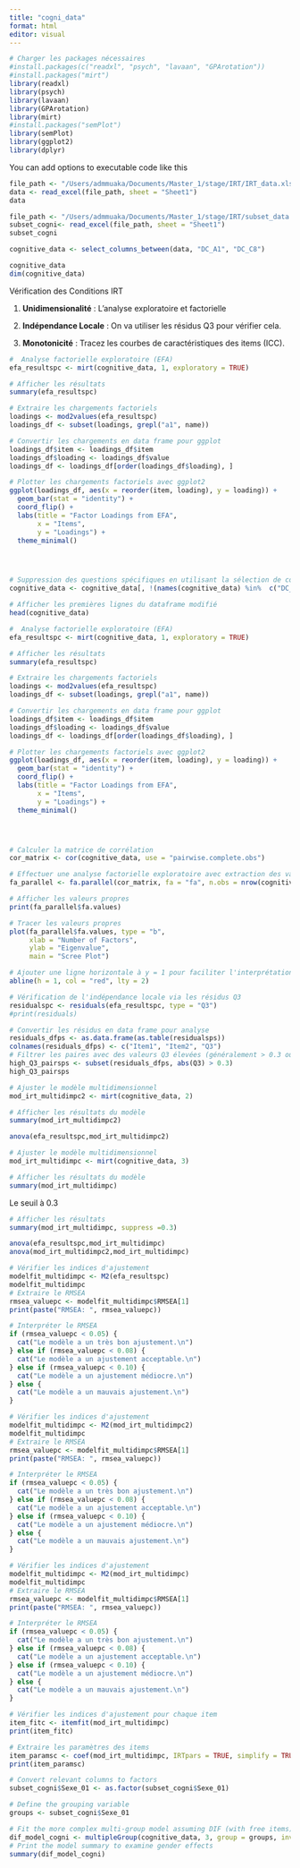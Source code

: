 ```yaml
---
title: "cogni_data"
format: html
editor: visual
---
```



```r

# Charger les packages nécessaires
#install.packages(c("readxl", "psych", "lavaan", "GPArotation"))
#install.packages("mirt")
library(readxl)
library(psych)
library(lavaan)
library(GPArotation)
library(mirt)
#install.packages("semPlot")
library(semPlot)
library(ggplot2)
library(dplyr)
```

You can add options to executable code like this

```r

file_path <- "/Users/admmuaka/Documents/Master_1/stage/IRT/IRT_data.xlsx"
data <- read_excel(file_path, sheet = "Sheet1")
data

file_path <- "/Users/admmuaka/Documents/Master_1/stage/IRT/subset_data.xlsx"
subset_cogni<- read_excel(file_path, sheet = "Sheet1")
subset_cogni


```

```r

cognitive_data <- select_columns_between(data, "DC_A1", "DC_C8")

cognitive_data 
dim(cognitive_data)
```

Vérification des Conditions IRT

1.  **Unidimensionalité** : L'analyse exploratoire et factorielle

2.  **Indépendance Locale** : On va utiliser les résidus Q3 pour vérifier cela.

3.  **Monotonicité** : Tracez les courbes de caractéristiques des items (ICC).

```r
#  Analyse factorielle exploratoire (EFA)
efa_resultspc <- mirt(cognitive_data, 1, exploratory = TRUE)

# Afficher les résultats
summary(efa_resultspc)

# Extraire les chargements factoriels
loadings <- mod2values(efa_resultspc)
loadings_df <- subset(loadings, grepl("a1", name))

# Convertir les chargements en data frame pour ggplot
loadings_df$item <- loadings_df$item
loadings_df$loading <- loadings_df$value
loadings_df <- loadings_df[order(loadings_df$loading), ]

# Plotter les chargements factoriels avec ggplot2
ggplot(loadings_df, aes(x = reorder(item, loading), y = loading)) +
  geom_bar(stat = "identity") +
  coord_flip() +
  labs(title = "Factor Loadings from EFA",
       x = "Items",
       y = "Loadings") +
  theme_minimal()





```

```r
# Suppression des questions spécifiques en utilisant la sélection de colonnes de base R
cognitive_data <- cognitive_data[, !(names(cognitive_data) %in%  c("DC_A1","DC_A2","DC_B3"))]

# Afficher les premières lignes du dataframe modifié
head(cognitive_data)
```

```r
#  Analyse factorielle exploratoire (EFA)
efa_resultspc <- mirt(cognitive_data, 1, exploratory = TRUE)

# Afficher les résultats
summary(efa_resultspc)

# Extraire les chargements factoriels
loadings <- mod2values(efa_resultspc)
loadings_df <- subset(loadings, grepl("a1", name))

# Convertir les chargements en data frame pour ggplot
loadings_df$item <- loadings_df$item
loadings_df$loading <- loadings_df$value
loadings_df <- loadings_df[order(loadings_df$loading), ]

# Plotter les chargements factoriels avec ggplot2
ggplot(loadings_df, aes(x = reorder(item, loading), y = loading)) +
  geom_bar(stat = "identity") +
  coord_flip() +
  labs(title = "Factor Loadings from EFA",
       x = "Items",
       y = "Loadings") +
  theme_minimal()





```

```r
# Calculer la matrice de corrélation
cor_matrix <- cor(cognitive_data, use = "pairwise.complete.obs")

# Effectuer une analyse factorielle exploratoire avec extraction des valeurs propres
fa_parallel <- fa.parallel(cor_matrix, fa = "fa", n.obs = nrow(cognitive_data))

# Afficher les valeurs propres
print(fa_parallel$fa.values)

# Tracer les valeurs propres
plot(fa_parallel$fa.values, type = "b", 
     xlab = "Number of Factors", 
     ylab = "Eigenvalue", 
     main = "Scree Plot")

# Ajouter une ligne horizontale à y = 1 pour faciliter l'interprétation
abline(h = 1, col = "red", lty = 2)
```

```r
# Vérification de l'indépendance locale via les résidus Q3
residualspc <- residuals(efa_resultspc, type = "Q3")
#print(residuals)
```

```r
# Convertir les résidus en data frame pour analyse
residuals_dfps <- as.data.frame(as.table(residualsps))
colnames(residuals_dfps) <- c("Item1", "Item2", "Q3")
# Filtrer les paires avec des valeurs Q3 élevées (généralement > 0.3 ou < -0.3)
high_Q3_pairsps <- subset(residuals_dfps, abs(Q3) > 0.3)
high_Q3_pairsps
```

```r
# Ajuster le modèle multidimensionnel
mod_irt_multidimpc2 <- mirt(cognitive_data, 2)

# Afficher les résultats du modèle
summary(mod_irt_multidimpc2)
```

```r
anova(efa_resultspc,mod_irt_multidimpc2)
```

```r
# Ajuster le modèle multidimensionnel
mod_irt_multidimpc <- mirt(cognitive_data, 3)

# Afficher les résultats du modèle
summary(mod_irt_multidimpc)
```

Le seuil à 0.3

```r
# Afficher les résultats
summary(mod_irt_multidimpc, suppress =0.3)
```

```r
anova(efa_resultspc,mod_irt_multidimpc) 
anova(mod_irt_multidimpc2,mod_irt_multidimpc)
```

```r
# Vérifier les indices d'ajustement
modelfit_multidimpc <- M2(efa_resultspc)
modelfit_multidimpc
# Extraire le RMSEA
rmsea_valuepc <- modelfit_multidimpc$RMSEA[1]
print(paste("RMSEA: ", rmsea_valuepc))

# Interpréter le RMSEA
if (rmsea_valuepc < 0.05) {
  cat("Le modèle a un très bon ajustement.\n")
} else if (rmsea_valuepc < 0.08) {
  cat("Le modèle a un ajustement acceptable.\n")
} else if (rmsea_valuepc < 0.10) {
  cat("Le modèle a un ajustement médiocre.\n")
} else {
  cat("Le modèle a un mauvais ajustement.\n")
}
```

```r
# Vérifier les indices d'ajustement
modelfit_multidimpc <- M2(mod_irt_multidimpc2)
modelfit_multidimpc
# Extraire le RMSEA
rmsea_valuepc <- modelfit_multidimpc$RMSEA[1]
print(paste("RMSEA: ", rmsea_valuepc))

# Interpréter le RMSEA
if (rmsea_valuepc < 0.05) {
  cat("Le modèle a un très bon ajustement.\n")
} else if (rmsea_valuepc < 0.08) {
  cat("Le modèle a un ajustement acceptable.\n")
} else if (rmsea_valuepc < 0.10) {
  cat("Le modèle a un ajustement médiocre.\n")
} else {
  cat("Le modèle a un mauvais ajustement.\n")
}
```

```r
# Vérifier les indices d'ajustement
modelfit_multidimpc <- M2(mod_irt_multidimpc)
modelfit_multidimpc
# Extraire le RMSEA
rmsea_valuepc <- modelfit_multidimpc$RMSEA[1]
print(paste("RMSEA: ", rmsea_valuepc))

# Interpréter le RMSEA
if (rmsea_valuepc < 0.05) {
  cat("Le modèle a un très bon ajustement.\n")
} else if (rmsea_valuepc < 0.08) {
  cat("Le modèle a un ajustement acceptable.\n")
} else if (rmsea_valuepc < 0.10) {
  cat("Le modèle a un ajustement médiocre.\n")
} else {
  cat("Le modèle a un mauvais ajustement.\n")
}
```

```r

# Vérifier les indices d'ajustement pour chaque item
item_fitc <- itemfit(mod_irt_multidimpc)
print(item_fitc)

```

```r
# Extraire les paramètres des items
item_paramsc <- coef(mod_irt_multidimpc, IRTpars = TRUE, simplify = TRUE)
print(item_paramsc)

```

```r
# Convert relevant columns to factors
subset_cogni$Sexe_01 <- as.factor(subset_cogni$Sexe_01)

# Define the grouping variable
groups <- subset_cogni$Sexe_01 

# Fit the more complex multi-group model assuming DIF (with free items)
dif_model_cogni <- multipleGroup(cognitive_data, 3, group = groups, invariance = c("slopes", "intercepts", "free_items"))
# Print the model summary to examine gender effects
summary(dif_model_cogni)


```
